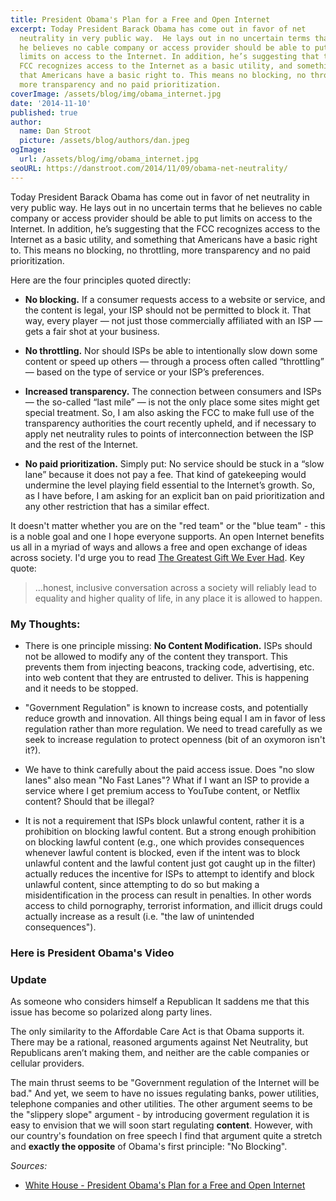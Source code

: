 ```yaml
---
title: President Obama's Plan for a Free and Open Internet
excerpt: Today President Barack Obama has come out in favor of net
  neutrality in very public way.  He lays out in no uncertain terms that
  he believes no cable company or access provider should be able to put
  limits on access to the Internet. In addition, he’s suggesting that the
  FCC recognizes access to the Internet as a basic utility, and something
  that Americans have a basic right to. This means no blocking, no throttling,
  more transparency and no paid prioritization.
coverImage: /assets/blog/img/obama_internet.jpg
date: '2014-11-10'
published: true
author:
  name: Dan Stroot
  picture: /assets/blog/authors/dan.jpeg
ogImage:
  url: /assets/blog/img/obama_internet.jpg
seoURL: https://danstroot.com/2014/11/09/obama-net-neutrality/
---
```


Today President Barack Obama has come out in favor of net neutrality in very public way. He lays out in no uncertain terms that he believes no cable company or access provider should be able to put limits on access to the Internet. In addition, he’s suggesting that the FCC recognizes access to the Internet as a basic utility, and something that Americans have a basic right to. This means no blocking, no throttling, more transparency and no paid prioritization.

Here are the four principles quoted directly:

- **No blocking.** If a consumer requests access to a website or service, and the content is legal, your ISP should not be permitted to block it. That way, every player — not just those commercially affiliated with an ISP — gets a fair shot at your business.

- **No throttling.** Nor should ISPs be able to intentionally slow down some content or speed up others — through a process often called “throttling” — based on the type of service or your ISP’s preferences.

- **Increased transparency.** The connection between consumers and ISPs — the so-called “last mile” — is not the only place some sites might get special treatment. So, I am also asking the FCC to make full use of the transparency authorities the court recently upheld, and if necessary to apply net neutrality rules to points of interconnection between the ISP and the rest of the Internet.

- **No paid prioritization.** Simply put: No service should be stuck in a “slow lane” because it does not pay a fee. That kind of gatekeeping would undermine the level playing field essential to the Internet’s growth. So, as I have before, I am asking for an explicit ban on paid prioritization and any other restriction that has a similar effect.

It doesn't matter whether you are on the "red team" or the "blue team" - this is a noble goal and one I hope everyone supports. An open Internet benefits us all in a myriad of ways and allows a free and open exchange of ideas across society. I'd urge you to read [The Greatest Gift We Ever Had](http://www.raptitude.com/2014/11/the-gift/). Key quote:

> ...honest, inclusive conversation across a society will reliably lead to equality and higher quality of life, in any place it is allowed to happen.

### My Thoughts:

- There is one principle missing: **No Content Modification.** ISPs should not be allowed to modify any of the content they transport. This prevents them from injecting beacons, tracking code, advertising, etc. into web content that they are entrusted to deliver. This is happening and it needs to be stopped.

- "Government Regulation" is known to increase costs, and potentially reduce growth and innovation. All things being equal I am in favor of less regulation rather than more regulation. We need to tread carefully as we seek to increase regulation to protect openness (bit of an oxymoron isn't it?).

- We have to think carefully about the paid access issue. Does "no slow lanes" also mean "No Fast Lanes"? What if I want an ISP to provide a service where I get premium access to YouTube content, or Netflix content? Should that be illegal?

- It is not a requirement that ISPs block unlawful content, rather it is a prohibition on blocking lawful content. But a strong enough prohibition on blocking lawful content (e.g., one which provides consequences whenever lawful content is blocked, even if the intent was to block unlawful content and the lawful content just got caught up in the filter) actually reduces the incentive for ISPs to attempt to identify and block unlawful content, since attempting to do so but making a misidentification in the process can result in penalties. In other words access to child pornography, terrorist information, and illicit drugs could actually increase as a result (i.e. "the law of unintended consequences").

### Here is President Obama's Video

<YouTube link='https://youtu.be/uKcjQPVwfDk' />

### Update

As someone who considers himself a Republican It saddens me that this issue has become so polarized along party lines.

<Tweet id='531834493922189313' />

The only similarity to the Affordable Care Act is that Obama supports it. There may be a rational, reasoned arguments against Net Neutrality, but Republicans aren’t making them, and neither are the cable companies or cellular providers.

The main thrust seems to be "Government regulation of the Internet will be bad." And yet, we seem to have no issues regulating banks, power utilities, telephone companies and other utilities. The other argument seems to be the "slippery slope" argument - by introducing goverment regulation it is easy to envision that we will soon start regulating **content**. However, with our country's foundation on free speech I find that argument quite a stretch and **exactly the opposite** of Obama's first principle: "No Blocking".

_Sources:_

- [White House - President Obama's Plan for a Free and Open Internet](http://www.whitehouse.gov/net-neutrality)
